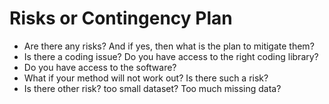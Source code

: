 # Risks or Contingency Plan

- Are there any risks? And if yes, then what is the plan to mitigate them?
- Is there a coding issue? Do you have access to the right coding library?
- Do you have access to the software?
- What if your method will not work out? Is there such a risk?
- Is there other risk? too small dataset? Too much missing data?
